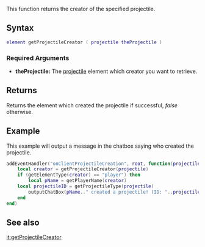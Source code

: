 
{{Client function}}
This function returns the creator of the specified projectile.

==Syntax==
<syntaxhighlight lang="lua">
element getProjectileCreator ( projectile theProjectile )
</syntaxhighlight>
{{OOP||[[/projectile.md|projectile]]:getCreator|creator}}

===Required Arguments===
*'''theProjectile:''' The [[/projectiles.md|projectile]] element which creator you want to retrieve.

==Returns==
Returns the element which created the projectile if successful, ''false'' otherwise.

==Example==

<section name="Client" class="client" show="true">
This example will output a message in the chatbox saying who created
the projectile.
<syntaxhighlight lang="lua">
addEventHandler("onClientProjectileCreation", root, function(projectile)
    local creator = getProjectileCreator(projectile)
    if (getElementType(creator) == "player") then
        local pName = getPlayerName(creator)
	local projectileID = getProjectileType(projectile)
        outputChatBox(pName.." created a projectile! (ID: "..projectileID..")", 255, 200, 0, false)
    end
end)
</syntaxhighlight>
</section>

==See also==
{{Client projectile functions}}

[[/it:getProjectileCreator.md|it:getProjectileCreator]]